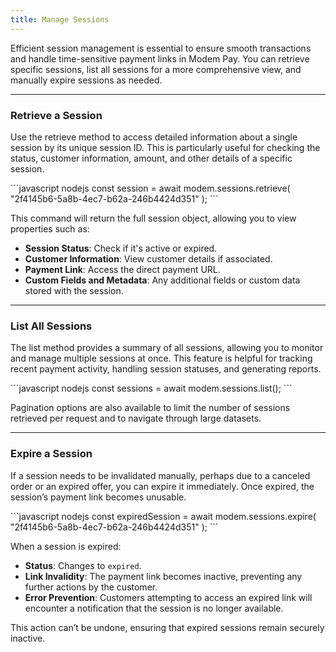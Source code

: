 ```yaml
---
title: Manage Sessions
---
```


Efficient session management is essential to ensure smooth transactions and handle time-sensitive payment links in Modem Pay. You can retrieve specific sessions, list all sessions for a more comprehensive view, and manually expire sessions as needed.

---

### Retrieve a Session

Use the retrieve method to access detailed information about a single session by its unique session ID. This is particularly useful for checking the status, customer information, amount, and other details of a specific session.

<CodeGroup>
```javascript nodejs
const session = await modem.sessions.retrieve(
  "2f4145b6-5a8b-4ec7-b62a-246b4424d351"
);
```
</CodeGroup>

This command will return the full session object, allowing you to view properties such as:
- **Session Status**: Check if it's active or expired.
- **Customer Information**: View customer details if associated.
- **Payment Link**: Access the direct payment URL.
- **Custom Fields and Metadata**: Any additional fields or custom data stored with the session.

---

### List All Sessions

The list method provides a summary of all sessions, allowing you to monitor and manage multiple sessions at once. This feature is helpful for tracking recent payment activity, handling session statuses, and generating reports.

<CodeGroup>
```javascript nodejs
const sessions = await modem.sessions.list();
```
</CodeGroup>

Pagination options are also available to limit the number of sessions retrieved per request and to navigate through large datasets.

---

### Expire a Session

If a session needs to be invalidated manually, perhaps due to a canceled order or an expired offer, you can expire it immediately. Once expired, the session’s payment link becomes unusable.

<CodeGroup>
```javascript nodejs
const expiredSession = await modem.sessions.expire(
    "2f4145b6-5a8b-4ec7-b62a-246b4424d351"
);
```
</CodeGroup>

When a session is expired:
- **Status**: Changes to `expired`.
- **Link Invalidity**: The payment link becomes inactive, preventing any further actions by the customer.
- **Error Prevention**: Customers attempting to access an expired link will encounter a notification that the session is no longer available.

This action can’t be undone, ensuring that expired sessions remain securely inactive.

